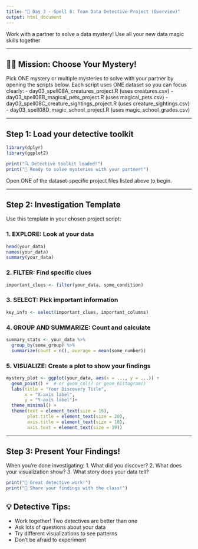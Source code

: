 ```yaml
---
title: "🔮 Day 3 - Spell 8: Team Data Detective Project (Overview)"
output: html_document
---
```


Work with a partner to solve a data mystery!
Use all your new data magic skills together

---

## 🕵️‍♀️ Mission: Choose Your Mystery!

Pick ONE mystery or multiple mysteries to solve with your partner by opening the scripts below.
Each script uses ONE dataset so you can focus clearly:
- day03_spell08A_creatures_project.R (uses creatures.csv)
- day03_spell08B_magical_pets_project.R (uses magical_pets.csv)
- day03_spell08C_creature_sightings_project.R (uses creature_sightings.csv)
- day03_spell08D_magic_school_project.R (uses magic_school_grades.csv)

---

## Step 1: Load your detective toolkit

```r
library(dplyr)
library(ggplot2)

print("🔍 Detective toolkit loaded!")
print("👫 Ready to solve mysteries with your partner!")
```

Open ONE of the dataset-specific project files listed above to begin.

---

## Step 2: Investigation Template

Use this template in your chosen project script:

### 1. EXPLORE: Look at your data
```r
head(your_data)
names(your_data)
summary(your_data)
```

### 2. FILTER: Find specific clues
```r
important_clues <- filter(your_data, some_condition)
```

### 3. SELECT: Pick important information
```r
key_info <- select(important_clues, important_columns)
```

### 4. GROUP AND SUMMARIZE: Count and calculate
```r
summary_stats <- your_data %>%
  group_by(some_group) %>%
  summarize(count = n(), average = mean(some_number))
```

### 5. VISUALIZE: Create a plot to show your findings
```r
mystery_plot <- ggplot(your_data, aes(x = ..., y = ...)) +
  geom_point() +  # or geom_col() or geom_histogram()
  labs(title = "Your Discovery Title",
       x = "X-axis label",
       y = "Y-axis label")+
  theme_minimal() +
  theme(text = element_text(size = 16),
        plot.title = element_text(size = 20),
        axis.title = element_text(size = 18),
        axis.text = element_text(size = 19))
```

---

## Step 3: Present Your Findings!

When you're done investigating:
1. What did you discover?
2. What does your visualization show?
3. What story does your data tell?

```r
print("🎉 Great detective work!")
print("👥 Share your findings with the class!")
```

## 💡 Detective Tips:
- Work together! Two detectives are better than one
- Ask lots of questions about your data
- Try different visualizations to see patterns
- Don't be afraid to experiment